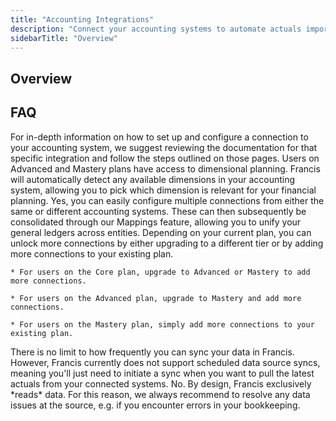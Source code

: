 ```yaml
---
title: "Accounting Integrations"
description: "Connect your accounting systems to automate actuals import."
sidebarTitle: "Overview"
---
```


## Overview

<CardGroup cols={1}>
  <Card title="Microsoft Dynamics 365 Business Central" href="/integrations/accounting/business-central" />

  <Card title="Visma e-conomic" href="/integrations/accounting/e-conomic" />

  <Card title="Intuit Quickbooks Online" href="/integrations/accounting/quickbooks" />

  <Card title="Oracle NetSuite" href="/integrations/accounting/netsuite" />

  <Card title="Xero" href="/integrations/accounting/xero" />
</CardGroup>

## FAQ

<AccordionGroup>
  <Accordion title="How do I setup a connection?" defaultOpen={false}>
    For in-depth information on how to set up and configure a connection to your accounting system, we suggest reviewing the documentation for that specific integration and follow the steps outlined on those pages.
  </Accordion>

  <Accordion title="Does Francis support dimensional planning?" defaultOpen={false}>
    Users on Advanced and Mastery plans have access to dimensional planning. Francis will automatically detect any available dimensions in your accounting system, allowing you to pick which dimension is relevant for your financial planning.
  </Accordion>

  <Accordion title="Can I connect multiple accounting systems?" defaultOpen={false}>
    Yes, you can easily configure multiple connections from either the same or different accounting systems. These can then subsequently be consolidated through our Mappings feature, allowing you to unify your general ledgers across entities.
  </Accordion>

  <Accordion title="Can I add more connections to my plan?" defaultOpen={false}>
    Depending on your current plan, you can unlock more connections by either upgrading to a different tier or by adding more connections to your existing plan.

    * For users on the Core plan, upgrade to Advanced or Mastery to add more connections.

    * For users on the Advanced plan, upgrade to Mastery and add more connections.

    * For users on the Mastery plan, simply add more connections to your existing plan.
  </Accordion>

  <Accordion title="How often does Francis sync my data?" defaultOpen={false}>
    There is no limit to how frequently you can sync your data in Francis. However, Francis currently does not support scheduled data source syncs, meaning you'll just need to initiate a sync when you want to pull the latest actuals from your connected systems.
  </Accordion>

  <Accordion title="Does Francis write any data back to my systems?" defaultOpen={false}>
    No. By design, Francis exclusively *reads* data. For this reason, we always recommend to resolve any data issues at the source, e.g. if you encounter errors in your bookkeeping.
  </Accordion>
</AccordionGroup>
